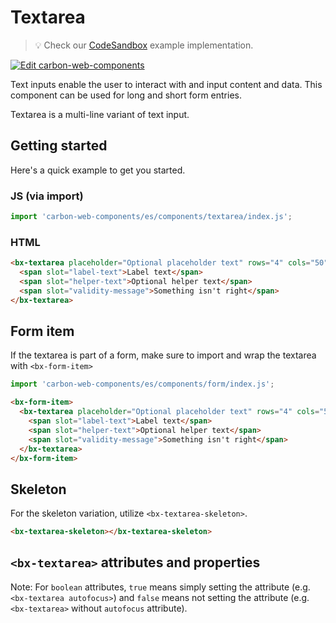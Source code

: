 
# Textarea

> 💡 Check our
> [CodeSandbox](https://codesandbox.io/s/github/carbon-design-system/carbon-web-components/tree/main/examples/codesandbox/basic/components/textarea)
> example implementation.

[![Edit carbon-web-components](https://codesandbox.io/static/img/play-codesandbox.svg)](https://codesandbox.io/s/github/carbon-design-system/carbon-web-components/tree/main/examples/codesandbox/basic/components/textarea)

Text inputs enable the user to interact with and input content and data. This component can be used for long and short form entries.

Textarea is a multi-line variant of text input.

## Getting started

Here's a quick example to get you started.

### JS (via import)

```javascript
import 'carbon-web-components/es/components/textarea/index.js';
```

### HTML

```html
<bx-textarea placeholder="Optional placeholder text" rows="4" cols="50">
  <span slot="label-text">Label text</span>
  <span slot="helper-text">Optional helper text</span>
  <span slot="validity-message">Something isn't right</span>
</bx-textarea>
```

## Form item

If the textarea is part of a form, make sure to import and wrap the textarea with `<bx-form-item>`

```javascript
import 'carbon-web-components/es/components/form/index.js';
```

```html
<bx-form-item>
  <bx-textarea placeholder="Optional placeholder text" rows="4" cols="50">
    <span slot="label-text">Label text</span>
    <span slot="helper-text">Optional helper text</span>
    <span slot="validity-message">Something isn't right</span>
  </bx-textarea>
</bx-form-item>
```

## Skeleton

For the skeleton variation, utilize `<bx-textarea-skeleton>`.

```html
<bx-textarea-skeleton></bx-textarea-skeleton>
```

## `<bx-textarea>` attributes and properties

Note: For `boolean` attributes, `true` means simply setting the attribute (e.g. `<bx-textarea autofocus>`) and `false` means not setting the attribute (e.g. `<bx-textarea>` without `autofocus` attribute).

<Props of="bx-textarea" />
